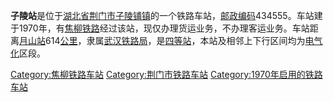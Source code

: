 {{noteTA
|1=zh-cn:始发车次; zh-hk:列車班次;
|2=zh-cn:车次; zh-hk:班次;
}}
{{Infobox China railway station
|车站名称 = 子陵站
|图片 = 
|图片介绍 = 
|其他名称 = 
|车站拼音 = Ziling
|车站位置 = [[湖北省|湖北省]][[荆门市|荆门市]][[子陵铺镇|子陵铺镇]]
|归属 = [[武汉铁路局|武汉铁路局]]
|车站等级 = [[四等站_(中铁)|四等站]]
|线路 = [[焦柳铁路|焦柳铁路]]
}}
'''子陵站'''是位于[[湖北省|湖北省]][[荆门市|荆门市]][[子陵铺镇|子陵铺镇]]的一个铁路车站，[[邮政编码|邮政编码]]434555。车站建于1970年，有[[焦柳铁路|焦柳铁路]]经过该站，现仅办理货运业务，不办理客运业务。车站距离[[月山站|月山站]]614[[公里|公里]]，隶属[[武汉铁路局|武汉铁路局]]，是[[四等站_(中铁)|四等站]]，本站及相邻上下行区间均为[[电气化|电气化]]区段。

{{start rail box}}
{{s-inop|[[双河站|双河站]]}}
{{s-line|[[焦柳铁路|焦柳铁路]]}}
{{s-inop|[[荆门站|荆门站]]}}
{{end box}}
{{焦柳铁路}}
{{铁路车站小作品}}
{{湖北小作品}}

[[Category:焦柳铁路车站|Category:焦柳铁路车站]]
[[Category:荆门市铁路车站|Category:荆门市铁路车站]]
[[Category:1970年启用的铁路车站|Category:1970年启用的铁路车站]]